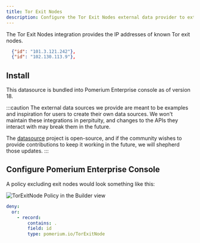 ```yaml
---
title: Tor Exit Nodes
description: Configure the Tor Exit Nodes external data provider to extend your access policies.
---
```



The Tor Exit Nodes integration provides the IP addresses of known Tor exit nodes.

```json title="Example"
  {"id": "101.3.121.242"},
  {"id": "102.130.113.9"},
```

## Install

This datasource is bundled into Pomerium Enterprise console as of version 18.

:::caution
The external data sources we provide are meant to be examples and inspiration for users to create their own data sources. We won't maintain these integrations in perpituity, and changes to the APIs they interact with may break them in the future.

The [datasource](https://github.com/pomerium/datasource) project is open-source, and if the community wishes to provide contributions to keep it working in the future, we will shepherd those updates.
:::

## Configure Pomerium Enterprise Console

A policy excluding exit nodes would look something like this:

<Tabs>
<TabItem value="builder" label="Builder">

![TorExitNode Policy in the Builder view](./img/tor-exit-node-policy.png)

</TabItem>
<TabItem value="editor" label="Editor">

```yaml showLineNumbers
deny:
  or:
    - record:
        contains: .
        field: id
        type: pomerium.io/TorExitNode
```

</TabItem>
</Tabs>

[docker compose]: https://docs.docker.com/compose/
